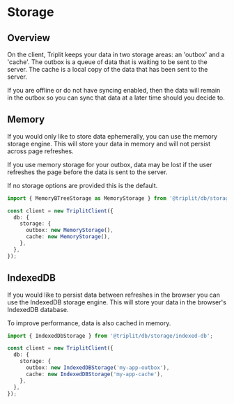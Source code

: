 # Storage

## Overview

On the client, Triplit keeps your data in two storage areas: an 'outbox' and a 'cache'. The outbox is a queue of data that is waiting to be sent to the server. The cache is a local copy of the data that has been sent to the server.

If you are offline or do not have syncing enabled, then the data will remain in the outbox so you can sync that data at a later time should you decide to.

## Memory

If you would only like to store data ephemerally, you can use the memory storage engine. This will store your data in memory and will not persist across page refreshes.

If you use memory storage for your outbox, data may be lost if the user refreshes the page before the data is sent to the server.

If no storage options are provided this is the default.

```typescript
import { MemoryBTreeStorage as MemoryStorage } from '@triplit/db/storage/memory-btree';

const client = new TriplitClient({
  db: {
    storage: {
      outbox: new MemoryStorage(),
      cache: new MemoryStorage(),
    },
  },
});
```

## IndexedDB

If you would like to persist data between refreshes in the browser you can use the IndexedDB storage engine. This will store your data in the browser's IndexedDB database.

To improve performance, data is also cached in memory.

```typescript
import { IndexedDbStorage } from '@triplit/db/storage/indexed-db';

const client = new TriplitClient({
  db: {
    storage: {
      outbox: new IndexedDBStorage('my-app-outbox'),
      cache: new IndexedDBStorage('my-app-cache'),
    },
  },
});
```
